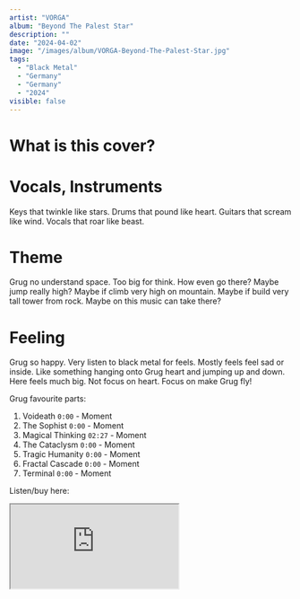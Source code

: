 ```yaml
---
artist: "VORGA"
album: "Beyond The Palest Star"
description: ""
date: "2024-04-02"
image: "/images/album/VORGA-Beyond-The-Palest-Star.jpg"
tags:
  - "Black Metal"
  - "Germany"
  - "Germany"
  - "2024"
visible: false
---
```


# What is this cover?

# Vocals, Instruments

Keys that twinkle like stars. Drums that pound like heart. Guitars that scream like wind. Vocals that roar like beast.

# Theme

Grug no understand space. Too big for think. How even go there? Maybe jump really high? Maybe if climb very high on mountain. Maybe if build very tall tower from rock. Maybe on this music can take there?

# Feeling

Grug so happy. Very listen to black metal for feels. Mostly feels feel sad or inside. Like something hanging onto Grug heart and jumping up and down.
Here feels much big. Not focus on heart. Focus on make Grug fly!

Grug favourite parts:

1. Voideath `0:00` - Moment
2. The Sophist `0:00` - Moment
3. Magical Thinking `02:27` - Moment
4. The Cataclysm `0:00` - Moment
5. Tragic Humanity `0:00` - Moment
6. Fractal Cascade `0:00` - Moment
7. Terminal `0:00` - Moment

Listen/buy here:

<iframe
  style={{ border: "0", width: "350px", height: "800px" }}
  src="https://bandcamp.com/EmbeddedPlayer/album=98181792/size=large/bgcol=333333/linkcol=ffffff/transparent=true/"
  seamless>
  <a href="https://vorgaband.bandcamp.com/album/beyond-the-palest-star">
    Beyond The Palest Star by VORGA
  </a>
</iframe>
